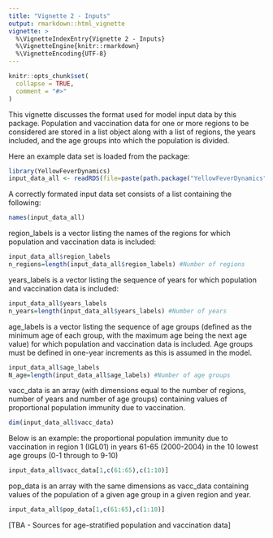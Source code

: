 ```yaml
---
title: "Vignette 2 - Inputs"
output: rmarkdown::html_vignette
vignette: >
  %\VignetteIndexEntry{Vignette 2 - Inputs}
  %\VignetteEngine{knitr::rmarkdown}
  %\VignetteEncoding{UTF-8}
---
```


```r
knitr::opts_chunk$set(
  collapse = TRUE,
  comment = "#>"
)
```

This vignette discusses the format used for model input data by this package. Population and vaccination data for one or more regions to be considered are stored in a list object along with a list of regions, the years included, and the age groups into which the population is divided. 

Here an example data set is loaded from the package:

```r
library(YellowFeverDynamics)
input_data_all <- readRDS(file=paste(path.package("YellowFeverDynamics"),"/exdata/input_data_example.Rds",sep=""))
```

A correctly formated input data set consists of a list containing the following:

```r
names(input_data_all)
```
region_labels is a vector listing the names of the regions for which population and vaccination data is included:

```r
input_data_all$region_labels
n_regions=length(input_data_all$region_labels) #Number of regions
```
years_labels is a vector listing the sequence of years for which population and vaccination data is included:

```r
input_data_all$years_labels
n_years=length(input_data_all$years_labels) #Number of years
```

age_labels is a vector listing the sequence of age groups (defined as the minimum age of each group, with the maximum age being the next age value) for which population and vaccination data is included. Age groups must be defined in one-year increments as this is assumed in the model.

```r
input_data_all$age_labels
N_age=length(input_data_all$age_labels) #Number of age groups
```

vacc_data is an array (with dimensions equal to the number of regions, number of years and number of age groups) containing values of proportional population immunity due to vaccination.

```r
dim(input_data_all$vacc_data)
```

Below is an example: the proportional population immunity due to vaccination in region 1 (IGL01) in years 61-65 (2000-2004) in the 10 lowest age groups (0-1 through to 9-10)

```r
input_data_all$vacc_data[1,c(61:65),c(1:10)]
```

pop_data is an array with the same dimensions as vacc_data containing values of the population of a given age group in a given region and year.

```r
input_data_all$pop_data[1,c(61:65),c(1:10)]
```

[TBA - Sources for age-stratified population and vaccination data]
